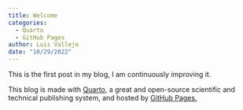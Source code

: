 ```yaml
---
title: Welcome
categories:
  - Quarto
  - GitHub Pages
author: Luis Vallejo
date: "10/29/2022"
---
```

This is the first post in my blog, I am continuously improving it. 

This blog is made with [Quarto](https://quarto.org/), a great and open-source scientific and technical publishing system, and hosted by [GitHub Pages.](https://pages.github.com/.)